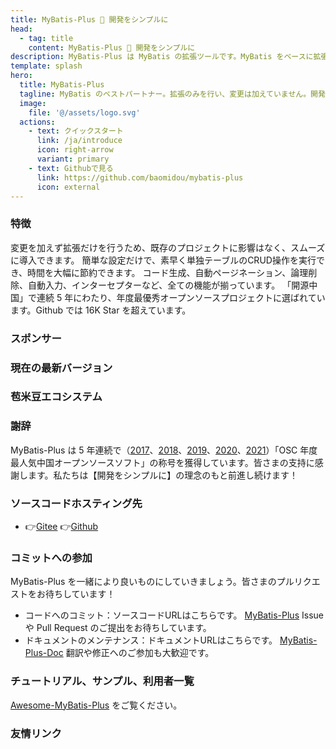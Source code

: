 ```yaml
---
title: MyBatis-Plus 🚀 開発をシンプルに
head:
  - tag: title
    content: MyBatis-Plus 🚀 開発をシンプルに
description: MyBatis-Plus は MyBatis の拡張ツールです。MyBatis をベースに拡張し、変更は加えていません。開発をシンプルにするために生まれました。
template: splash
hero:
  title: MyBatis-Plus
  tagline: MyBatis のベストパートナー。拡張のみを行い、変更は加えていません。開発をシンプルにするために生まれました。
  image:
    file: '@/assets/logo.svg'
  actions:
    - text: クイックスタート
      link: /ja/introduce
      icon: right-arrow
      variant: primary
    - text: Githubで見る
      link: https://github.com/baomidou/mybatis-plus
      icon: external
---
```



<AdsBanner />

### 特徴

<CardGrid>
	<Card title="円滑な導入" icon="gitter">
		変更を加えず拡張だけを行うため、既存のプロジェクトに影響はなく、スムーズに導入できます。
	</Card>
	<Card title="效率第一" icon="rocket">
		簡単な設定だけで、素早く単独テーブルのCRUD操作を実行でき、時間を大幅に節約できます。
	</Card>
	<Card title="豊富な機能" icon="puzzle">
    コード生成、自動ページネーション、論理削除、自動入力、インターセプターなど、全ての機能が揃っています。
	</Card>
	<Card title="定評あり" icon="star">
    「開源中国」で連続 5 年にわたり、年度最優秀オープンソースプロジェクトに選ばれています。Github では 16K Star を超えています。
	</Card>
</CardGrid>

### スポンサー

<Sponsors />

### 現在の最新バージョン

<LastedDependency groupId="com.baomidou" artifactId="mybatis-plus" />

### 苞米豆エコシステム

<CardGrid>
  <LinkCard
    title="MybatisX"
    description="完全無料で強力な IDEA プラグインです。ジャンプ、自動補完生成 SQL、コード生成をサポートします。"
    href="https://github.com/baomidou/MybatisX"
  />
  <LinkCard
    title="Mybatis-Mate"
    description="MyBatis-Plus の企業向けモジュールです。シャーディング、パーティショニング、データ監査、フィールド暗号化、データバインド、データ権限、テーブル構造自動生成 SQL メンテナンスなどの高度な機能をサポートします。"
    href="https://gitee.com/baomidou/mybatis-mate-examples"
  />
  <LinkCard
    title="AiZuDa"
    description="AiZuDa-ローコード開発プラットフォームコンポーネントライブラリです。"
    href="https://gitee.com/aizuda"
  />
  <LinkCard
    title="FlowLong"
    description="中国の特徴的な承認プロセスのために作られた、真の国産ワークフローエンジンです。"
    href="https://gitee.com/aizuda/flowlong"
  />
  <LinkCard
    title="SnailJob"
    description="分散型のタスクリトライ・スケジューリングプラットフォームです。"
    href="https://gitee.com/aizuda/snail-job"
  />
  <LinkCard
    title="Dynamic-Datasource"
    description="SpringBoot ベースのマルチデータソースコンポーネントで、高機能かつ Seata 分散トランザクションをサポートしています。"
    href="https://gitee.com/baomidou/dynamic-datasource-spring-boot-starter"
  />
  <LinkCard
    title="Lock4j"
    description="SpringBoot ベースで、RedisTemplate、Redisson、Zookeeper を同時にサポートする分散ロックコンポーネントです。"
    href="https://gitee.com/baomidou/lock4j"
  />
  <LinkCard
    title="Shuan"
    description="Pac4J-JWT ベースの Web セキュリティコンポーネントで、素早く統合できます。"
    href="https://gitee.com/baomidou/shaun"
  />
  <LinkCard
    title="Kisso"
    description="Cookie ベースのシングルサインオン（SSO）コンポーネントです。"
    href="https://github.com/baomidou/kisso"
  />
  <LinkCard
    title="Kaptcha"
    description="SpringBoot と Google Kaptcha に基づいたシンプルな認証コードコンポーネントで、簡単な認証コードにはこれがおすすめです。"
    href="https://gitee.com/baomidou/kaptcha-spring-boot-starter"
  />
</CardGrid>

### 謝辞

MyBatis-Plus は 5 年連続で（[2017](https://www.oschina.net/project/top_cn_2017)、[2018](https://www.oschina.net/project/top_cn_2018)、[2019](https://www.oschina.net/project/top_cn_2019)、[2020](https://www.oschina.net/project/top_cn_2020)、[2021](https://www.oschina.net/project/top_cn_2021)）「OSC 年度最人気中国オープンソースソフト」の称号を獲得しています。皆さまの支持に感謝します。私たちは【開発をシンプルに】の理念のもと前進し続けます！

### ソースコードホスティング先

- 👉️[Gitee](https://gitee.com/baomidou/mybatis-plus)   👉️[Github](https://github.com/baomidou/mybatis-plus)

### コミットへの参加

MyBatis-Plus を一緒により良いものにしていきましょう。皆さまのプルリクエストをお待ちしています！

- コードへのコミット：ソースコードURLはこちらです。 [MyBatis-Plus](https://github.com/baomidou/mybatis-plus)  Issue や Pull Request のご提出をお待ちしています。
- ドキュメントのメンテナンス：ドキュメントURLはこちらです。 [MyBatis-Plus-Doc](https://github.com/baomidou/mybatis-plus-doc)  翻訳や修正へのご参加も大歓迎です。

### チュートリアル、サンプル、利用者一覧

[Awesome-MyBatis-Plus](https://github.com/baomidou/awesome-mybatis-plus) をご覧ください。

### 友情リンク

<Links />
